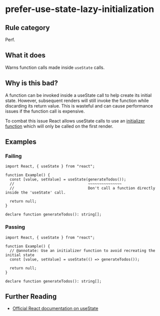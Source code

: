 # prefer-use-state-lazy-initialization

## Rule category

Perf.

## What it does

Warns function calls made inside `useState` calls.

## Why is this bad?

A function can be invoked inside a useState call to help create its initial state. However, subsequent renders will still invoke the function while discarding its return value. This is wasteful and can cause performance issues if the function call is expensive.

To combat this issue React allows useState calls to use an [initializer function](https://react.dev/reference/react/useState#avoiding-recreating-the-initial-state) which will only be called on the first render.

## Examples

### Failing

```tsx twoslash
import React, { useState } from "react";

function Example() {
  const [value, setValue] = useState(generateTodos());
  //                                 ~~~~~~~~~~~~~~~
  //                                 Don't call a function directly inside the 'useState' call.

  return null;
}

declare function generateTodos(): string[];
```

### Passing

```tsx twoslash
import React, { useState } from "react";

function Example() {
  // @annotate: Use an initializer function to avoid recreating the initial state
  const [value, setValue] = useState(() => generateTodos());

  return null;
}

declare function generateTodos(): string[];
```

## Further Reading

- [Official React documentation on useState](https://react.dev/reference/react/useState)
